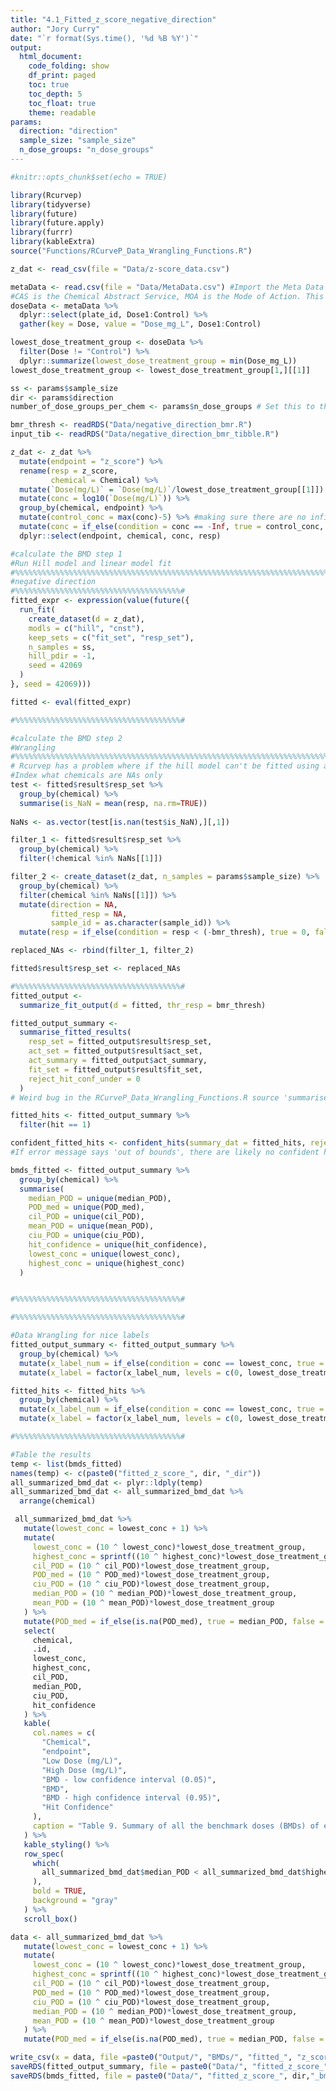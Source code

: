 ```yaml
---
title: "4.1_Fitted_z_score_negative_direction"
author: "Jory Curry"
date: "`r format(Sys.time(), '%d %B %Y')`"
output: 
  html_document:
    code_folding: show
    df_print: paged
    toc: true
    toc_depth: 5
    toc_float: true
    theme: readable
params:
  direction: "direction"
  sample_size: "sample_size"
  n_dose_groups: "n_dose_groups"
---
```


```r
#knitr::opts_chunk$set(echo = TRUE)
```

```r
library(Rcurvep)
library(tidyverse)
library(future)
library(future.apply)
library(furrr)
library(kableExtra)
source("Functions/RCurveP_Data_Wrangling_Functions.R")
```

```r
z_dat <- read_csv(file = "Data/z-score_data.csv")

metaData <- read.csv(file = "Data/MetaData.csv") #Import the Meta Data that includes information about the data in the folders
#CAS is the Chemical Abstract Service, MOA is the Mode of Action. This table includes useful information about the exposure concentrations for each chemical dose in mg/L. We'll use this later to create our final data frame
doseData <- metaData %>%
  dplyr::select(plate_id, Dose1:Control) %>%
  gather(key = Dose, value = "Dose_mg_L", Dose1:Control)

lowest_dose_treatment_group <- doseData %>%
  filter(Dose != "Control") %>%
  dplyr::summarize(lowest_dose_treatment_group = min(Dose_mg_L))
lowest_dose_treatment_group <- lowest_dose_treatment_group[1,][[1]]

ss <- params$sample_size
dir <- params$direction
number_of_dose_groups_per_chem <- params$n_dose_groups # Set this to the number of dose groups you have (including control)

bmr_thresh <- readRDS("Data/negative_direction_bmr.R")
input_tib <- readRDS("Data/negative_direction_bmr_tibble.R")
```

```r
z_dat <- z_dat %>%
  mutate(endpoint = "z_score") %>%
  rename(resp = z_score,
         chemical = Chemical) %>%
  mutate(`Dose(mg/L)` = `Dose(mg/L)`/lowest_dose_treatment_group[[1]]) %>%
  mutate(conc = log10(`Dose(mg/L)`)) %>%
  group_by(chemical, endpoint) %>%
  mutate(control_conc = max(conc)-5) %>% #making sure there are no infinite values for concentrations. Controls are made to be 1 dose group down from the lowest concentration
  mutate(conc = if_else(condition = conc == -Inf, true = control_conc, false = conc)) %>%
  dplyr::select(endpoint, chemical, conc, resp)
```

```r
#calculate the BMD step 1
#Run Hill model and linear model fit
#%%%%%%%%%%%%%%%%%%%%%%%%%%%%%%%%%%%%%%%%%%%%%%%%%%%%%%%%%%%%%%%%%%%%%%%%%%%%%#
#negative direction
#%%%%%%%%%%%%%%%%%%%%%%%%%%%%%%%%%%%%%#
fitted_expr <- expression(value(future({
  run_fit(
    create_dataset(d = z_dat),
    modls = c("hill", "cnst"),
    keep_sets = c("fit_set", "resp_set"),
    n_samples = ss,
    hill_pdir = -1,
    seed = 42069
  )
}, seed = 42069)))

fitted <- eval(fitted_expr)

#%%%%%%%%%%%%%%%%%%%%%%%%%%%%%%%%%%%%%#
```

```r
#calculate the BMD step 2
#Wrangling
#%%%%%%%%%%%%%%%%%%%%%%%%%%%%%%%%%%%%%%%%%%%%%%%%%%%%%%%%%%%%%%%%%%%%%%%%%%%%%#
# Rcurvep has a problem where if the hill model can't be fitted using a specific direction for any of the simulated responses, it just sets them all to NA. This is an issue because it makes plotting the failed models impossible. SO going to resample the responses for those chemicals that get flagged as NA so i can re-model them myself for images even though they go in the incorrect direction and/or too noisy.
#Index what chemicals are NAs only
test <- fitted$result$resp_set %>%
  group_by(chemical) %>%
  summarise(is_NaN = mean(resp, na.rm=TRUE))
  
NaNs <- as.vector(test[is.nan(test$is_NaN),][,1])

filter_1 <- fitted$result$resp_set %>%
  group_by(chemical) %>%
  filter(!chemical %in% NaNs[[1]])

filter_2 <- create_dataset(z_dat, n_samples = params$sample_size) %>%
  group_by(chemical) %>%
  filter(chemical %in% NaNs[[1]]) %>%
  mutate(direction = NA,
         fitted_resp = NA,
         sample_id = as.character(sample_id)) %>%
  mutate(resp = if_else(condition = resp < (-bmr_thresh), true = 0, false = resp))

replaced_NAs <- rbind(filter_1, filter_2)

fitted$result$resp_set <- replaced_NAs

#%%%%%%%%%%%%%%%%%%%%%%%%%%%%%%%%%%%%%#
fitted_output <-
  summarize_fit_output(d = fitted, thr_resp = bmr_thresh)

fitted_output_summary <-
  summarise_fitted_results(
    resp_set = fitted_output$result$resp_set,
    act_set = fitted_output$result$act_set,
    act_summary = fitted_output$act_summary,
    fit_set = fitted_output$result$fit_set,
    reject_hit_conf_under = 0
  )
# Weird bug in the RCurveP_Data_Wrangling_Functions.R source 'summarise_fitted_results' function where the hit_confidence vriable needs to be divided by an addional 100 ??? - 2022/10/27

fitted_hits <- fitted_output_summary %>%
  filter(hit == 1)

confident_fitted_hits <- confident_hits(summary_dat = fitted_hits, reject_hit_conf_under = 0)
#If error message says 'out of bounds', there are likely no confident hits at all

bmds_fitted <- fitted_output_summary %>%
  group_by(chemical) %>%
  summarise(
    median_POD = unique(median_POD),
    POD_med = unique(POD_med),
    cil_POD = unique(cil_POD),
    mean_POD = unique(mean_POD),
    ciu_POD = unique(ciu_POD),
    hit_confidence = unique(hit_confidence),
    lowest_conc = unique(lowest_conc),
    highest_conc = unique(highest_conc)
  )


#%%%%%%%%%%%%%%%%%%%%%%%%%%%%%%%%%%%%%#

#%%%%%%%%%%%%%%%%%%%%%%%%%%%%%%%%%%%%%#

#Data Wrangling for nice labels
fitted_output_summary <- fitted_output_summary %>%
  group_by(chemical) %>%
  mutate(x_label_num = if_else(condition = conc == lowest_conc, true = 0, false = (10^conc)*lowest_dose_treatment_group)) %>%
  mutate(x_label = factor(x_label_num, levels = c(0, lowest_dose_treatment_group, lowest_dose_treatment_group*10, lowest_dose_treatment_group*100, lowest_dose_treatment_group*1000, lowest_dose_treatment_group*10000, lowest_dose_treatment_group*100000, lowest_dose_treatment_group*1000000, lowest_dose_treatment_group*10000000, lowest_dose_treatment_group*100000000, lowest_dose_treatment_group*1000000000, lowest_dose_treatment_group*10000000000), ordered = TRUE))

fitted_hits <- fitted_hits %>%
  group_by(chemical) %>%
  mutate(x_label_num = if_else(condition = conc == lowest_conc, true = 0, false = (10^conc)*lowest_dose_treatment_group)) %>%
  mutate(x_label = factor(x_label_num, levels = c(0, lowest_dose_treatment_group, lowest_dose_treatment_group*10, lowest_dose_treatment_group*100, lowest_dose_treatment_group*1000, lowest_dose_treatment_group*10000, lowest_dose_treatment_group*100000, lowest_dose_treatment_group*1000000, lowest_dose_treatment_group*10000000, lowest_dose_treatment_group*100000000, lowest_dose_treatment_group*1000000000, lowest_dose_treatment_group*10000000000), ordered = TRUE))

#%%%%%%%%%%%%%%%%%%%%%%%%%%%%%%%%%%%%%#
```

```r
#Table the results
temp <- list(bmds_fitted)
names(temp) <- c(paste0("fitted_z_score_", dir, "_dir"))
all_summarized_bmd_dat <- plyr::ldply(temp)
all_summarized_bmd_dat <- all_summarized_bmd_dat %>%
  arrange(chemical)

 all_summarized_bmd_dat %>%
   mutate(lowest_conc = lowest_conc + 1) %>%
   mutate(
     lowest_conc = (10 ^ lowest_conc)*lowest_dose_treatment_group,
     highest_conc = sprintf((10 ^ highest_conc)*lowest_dose_treatment_group, fmt = '%.7f'),
     cil_POD = (10 ^ cil_POD)*lowest_dose_treatment_group,
     POD_med = (10 ^ POD_med)*lowest_dose_treatment_group,
     ciu_POD = (10 ^ ciu_POD)*lowest_dose_treatment_group,
     median_POD = (10 ^ median_POD)*lowest_dose_treatment_group,
     mean_POD = (10 ^ mean_POD)*lowest_dose_treatment_group
   ) %>%
   mutate(POD_med = if_else(is.na(POD_med), true = median_POD, false = POD_med)) %>%
   select(
     chemical,
     .id,
     lowest_conc,
     highest_conc,
     cil_POD,
     median_POD,
     ciu_POD,
     hit_confidence
   ) %>%
   kable(
     col.names = c(
       "Chemical",
       "endpoint",
       "Low Dose (mg/L)",
       "High Dose (mg/L)",
       "BMD - low confidence interval (0.05)",
       "BMD",
       "BMD - high confidence interval (0.95)",
       "Hit Confidence"
     ),
     caption = "Table 9. Summary of all the benchmark doses (BMDs) of every chemical"
   ) %>%
   kable_styling() %>%
   row_spec(
     which(
       all_summarized_bmd_dat$median_POD < all_summarized_bmd_dat$highest_conc
     ),
     bold = TRUE,
     background = "gray"
   ) %>%
   scroll_box()
```

```r
data <- all_summarized_bmd_dat %>%
   mutate(lowest_conc = lowest_conc + 1) %>%
   mutate(
     lowest_conc = (10 ^ lowest_conc)*lowest_dose_treatment_group,
     highest_conc = sprintf((10 ^ highest_conc)*lowest_dose_treatment_group, fmt = '%.7f'),
     cil_POD = (10 ^ cil_POD)*lowest_dose_treatment_group,
     POD_med = (10 ^ POD_med)*lowest_dose_treatment_group,
     ciu_POD = (10 ^ ciu_POD)*lowest_dose_treatment_group,
     median_POD = (10 ^ median_POD)*lowest_dose_treatment_group,
     mean_POD = (10 ^ mean_POD)*lowest_dose_treatment_group
   ) %>%
   mutate(POD_med = if_else(is.na(POD_med), true = median_POD, false = POD_med))

write_csv(x = data, file =paste0("Output/", "BMDs/", "fitted_", "z_score_", dir, "_", "BMDs_", ss, "_samples.csv"))
saveRDS(fitted_output_summary, file = paste0("Data/", "fitted_z_score_", dir,"_output_summary_", params$sample_size, "_samples.RDS"))
saveRDS(bmds_fitted, file = paste0("Data/", "fitted_z_score_", dir,"_bmds_", params$sample_size, "_samples.RDS"))
```

<!-- # ```{r plot_results, echo=FALSE} -->
<!-- # #Plotting -->
<!-- # #%%%%%%%%%%%%%%%%%%%%%%%%%%%%%%%%%%%%%%%%%%%%%%%%%%%%%%%%%%%%%%%%%%%%%%%%%%%%%# -->
<!-- # #%%%%%%%%%%%%%%%%%%%%%%%%%%%%%%%%%%%%%# -->
<!-- # p_fitted <- ggplot(NULL, aes(conc, resp)) + -->
<!-- #   geom_point(data = fitted_output_summary,  -->
<!-- #              mapping = aes(x = conc, y = fitted_resp, group = sample_id), -->
<!-- #              color = "gray75", -->
<!-- #              alpha = 0.4) + -->
<!-- #   geom_smooth( -->
<!-- #     data = fitted_output_summary, -->
<!-- #     mapping = aes(x = conc, y = fitted_resp, group = sample_id), -->
<!-- #     color = "gray75", -->
<!-- #     alpha = 0.4, -->
<!-- #     se = FALSE -->
<!-- #   ) + -->
<!-- #   # geom_point(data = pearson_fitted_output_summary, mapping = aes(x = conc, y = fitted_resp, group = sample_id), color = "#a9a9a9", alpha = 0.7) + -->
<!-- #   geom_smooth( -->
<!-- #     data = fitted_hits, -->
<!-- #     mapping = aes(x = conc, y = fitted_resp, group = sample_id), -->
<!-- #     color = "#a9a9a9", -->
<!-- #     alpha = 0.7, -->
<!-- #     se = FALSE -->
<!-- #   ) + -->
<!-- #   # geom_line(data = confident_fitted_hits_pearson[["cil"]], mapping = aes(x = conc, y = fitted_resp, group = sample_id), color = "purple") + -->
<!-- #   # geom_line(data = confident_fitted_hits_pearson[["ciu"]], mapping = aes(x = conc, y = fitted_resp, group = sample_id), color = "yellow") + -->
<!-- #   # geom_line(data = confident_fitted_hits_pearson[["median"]], mapping = aes(x = conc, y = fitted_resp, group = sample_id), color = "blue") + -->
<!-- #   geom_hline( -->
<!-- #     yintercept = -bmr_thresh, -->
<!-- #     linetype = "dashed", -->
<!-- #     color = "red" -->
<!-- #   ) + -->
<!-- #   # geom_vline(data = bmds_fitted, -->
<!-- #   #            aes(xintercept = median_POD), -->
<!-- #   #            color = "blue") + -->
<!-- #   geom_vline(data = bmds_fitted, -->
<!-- #              aes(xintercept = POD_med), -->
<!-- #              color = "blue") + -->
<!-- #   geom_vline(data = bmds_fitted, aes(xintercept = ciu_POD), color = "yellow") + -->
<!-- #   geom_vline(data = bmds_fitted, aes(xintercept = cil_POD), color = "purple") + -->
<!-- #   # geom_vline(data = bmds_fitted, aes(xintercept = POD_cil), color = "purple") + -->
<!-- #   geom_text( -->
<!-- #     data = fitted_output_summary, -->
<!-- #     mapping = aes(label = paste("Hit =", hit_confidence), x = lowest_conc + -->
<!-- #                     1), -->
<!-- #     y = -85, -->
<!-- #     inherit.aes = FALSE, -->
<!-- #     size = 4 -->
<!-- #   ) + -->
<!-- #   facet_wrap( ~ chemical, scales = "free_x") + -->
<!-- #   ylim(-6, 6) + -->
<!-- #   theme_minimal() + -->
<!-- #   theme( -->
<!-- #     panel.border = element_rect(colour = "grey50", fill = NA), -->
<!-- #     panel.grid.major = element_blank(), -->
<!-- #     panel.grid.minor = element_blank() -->
<!-- #   ) -->
<!-- # #%%%%%%%%%%%%%%%%%%%%%%%%%%%%%%%%%%%%%# -->
<!-- # ``` -->
<!-- #  -->
<!-- # ```{r save_the_resutls, include=FALSE} -->
<!-- # #save the image -->
<!-- # ggsave( -->
<!-- #   plot = p_fitted, -->
<!-- #   filename = paste0( -->
<!-- #     "Output/Images/", "z_score_", dir, "_", "_fitted_curves_", -->
<!-- #     ss, -->
<!-- #     "_samples.svg" -->
<!-- #   ), -->
<!-- #   device = "svg", -->
<!-- #   units = "px", -->
<!-- #   width = 1920, -->
<!-- #   height = 1080, -->
<!-- #   bg = "white", -->
<!-- #   scale = 3 -->
<!-- # ) -->
<!-- # ``` -->
<!-- #  -->
<!-- # ```{r print_image, echo=FALSE} -->
<!-- # knitr::include_graphics( -->
<!-- #   paste0( -->
<!-- #     "Output/Images/", -->
<!-- #     "z_score_", -->
<!-- #     dir, -->
<!-- #     "_", -->
<!-- #     "_fitted_curves_", -->
<!-- #     ss, -->
<!-- #     "_samples.svg" -->
<!-- #   ) -->
<!-- # ) -->
<!-- # ``` -->
<!-- #  -->
<!-- # ```{r alternative_plot_results, echo=FALSE} -->
<!-- # #Plotting -->
<!-- # #%%%%%%%%%%%%%%%%%%%%%%%%%%%%%%%%%%%%%%%%%%%%%%%%%%%%%%%%%%%%%%%%%%%%%%%%%%%%%# -->
<!-- # #%%%%%%%%%%%%%%%%%%%%%%%%%%%%%%%%%%%%%# -->
<!-- # p_fitted <- ggplot(NULL, aes(conc, resp)) + -->
<!-- #   geom_point(data = fitted_output_summary,  -->
<!-- #              mapping = aes(x = conc, y = fitted_resp, group = sample_id), -->
<!-- #              color = "gray75", -->
<!-- #              alpha = 0.4) + -->
<!-- #   geom_smooth( -->
<!-- #     data = fitted_output_summary, -->
<!-- #     mapping = aes(x = conc, y = fitted_resp, group = sample_id), -->
<!-- #     color = "gray75", -->
<!-- #     alpha = 0.4, -->
<!-- #     se = FALSE -->
<!-- #   ) + -->
<!-- #   # geom_point(data = pearson_fitted_output_summary, mapping = aes(x = conc, y = fitted_resp, group = sample_id), color = "#a9a9a9", alpha = 0.7) + -->
<!-- #   geom_smooth( -->
<!-- #     data = fitted_hits, -->
<!-- #     mapping = aes(x = conc, y = fitted_resp, group = sample_id), -->
<!-- #     color = "#a9a9a9", -->
<!-- #     alpha = 0.7, -->
<!-- #     se = FALSE -->
<!-- #   ) + -->
<!-- #   # geom_line(data = confident_fitted_hits_pearson[["cil"]], mapping = aes(x = conc, y = fitted_resp, group = sample_id), color = "purple") + -->
<!-- #   # geom_line(data = confident_fitted_hits_pearson[["ciu"]], mapping = aes(x = conc, y = fitted_resp, group = sample_id), color = "yellow") + -->
<!-- #   # geom_line(data = confident_fitted_hits_pearson[["median"]], mapping = aes(x = conc, y = fitted_resp, group = sample_id), color = "blue") + -->
<!-- #   geom_hline( -->
<!-- #     yintercept = -bmr_thresh, -->
<!-- #     linetype = "dashed", -->
<!-- #     color = "red" -->
<!-- #   ) + -->
<!-- #   geom_vline(data = bmds_fitted, -->
<!-- #              aes(xintercept = median_POD), -->
<!-- #              color = "blue") + -->
<!-- #   geom_vline(data = bmds_fitted, -->
<!-- #              aes(xintercept = POD_med), -->
<!-- #              color = "green") + -->
<!-- #   geom_vline(data = bmds_fitted, aes(xintercept = ciu_POD), color = "yellow") + -->
<!-- #   geom_vline(data = bmds_fitted, aes(xintercept = cil_POD), color = "purple") + -->
<!-- #   # geom_vline(data = bmds_fitted, aes(xintercept = POD_cil), color = "purple") + -->
<!-- #   geom_text( -->
<!-- #     data = fitted_output_summary, -->
<!-- #     mapping = aes(label = paste("Hit =", hit_confidence), x = lowest_conc + -->
<!-- #                     1), -->
<!-- #     y = -85, -->
<!-- #     inherit.aes = FALSE, -->
<!-- #     size = 4 -->
<!-- #   ) + -->
<!-- #   facet_wrap( ~ chemical, scales = "free_x") + -->
<!-- #   ylim(-6, 6) + -->
<!-- #   theme_minimal() + -->
<!-- #   theme( -->
<!-- #     panel.border = element_rect(colour = "grey50", fill = NA), -->
<!-- #     panel.grid.major = element_blank(), -->
<!-- #     panel.grid.minor = element_blank() -->
<!-- #   ) -->
<!-- # #%%%%%%%%%%%%%%%%%%%%%%%%%%%%%%%%%%%%%# -->
<!-- # ``` -->
<!-- #  -->
<!-- # ```{r alternative_save_the_resutls, include=FALSE} -->
<!-- # #save the image -->
<!-- # ggsave( -->
<!-- #   plot = p_fitted, -->
<!-- #   filename = paste0( -->
<!-- #     "Output/Images/", "z_score_", dir, "_", "_fitted_curves_", -->
<!-- #     ss, -->
<!-- #     "_samples_alternative.svg" -->
<!-- #   ), -->
<!-- #   device = "svg", -->
<!-- #   units = "px", -->
<!-- #   width = 1920, -->
<!-- #   height = 1080, -->
<!-- #   bg = "white", -->
<!-- #   scale = 3 -->
<!-- # ) -->
<!-- # ``` -->
<!-- #  -->
<!-- # ```{r alternative_print_image, echo=FALSE} -->
<!-- # knitr::include_graphics( -->
<!-- #   paste0( -->
<!-- #     "Output/Images/", -->
<!-- #     "z_score_", -->
<!-- #     dir, -->
<!-- #     "_", -->
<!-- #     "_fitted_curves_", -->
<!-- #     ss, -->
<!-- #     "_samples_alternative.svg" -->
<!-- #   ) -->
<!-- # ) -->
<!-- # ``` -->
<!-- #  -->
<!-- # ```{r alternative_vis, include=FALSE} -->
<!-- # #Distribution of BMDs -->
<!-- # # p_distribution_bmds <- curve_hits %>% -->
<!-- # #   group_by(chemical) %>% -->
<!-- # #   ggplot(data = ., aes(x = POD)) + -->
<!-- # #   geom_histogram() + -->
<!-- # #   facet_wrap( ~ chemical, scales = "free_x") + -->
<!-- # #   geom_vline(aes(xintercept = median_POD), color = "blue") + -->
<!-- # #   geom_vline(aes(xintercept = cil_POD), color = "purple") + -->
<!-- # #   geom_vline(aes(xintercept = ciu_POD), color = "yellow") + -->
<!-- # #   geom_vline(aes(xintercept = lowest_conc), -->
<!-- # #              color = "black", -->
<!-- # #              linetype = "dashed") + -->
<!-- # #   geom_vline(aes(xintercept = highest_conc), -->
<!-- # #              color = "black", -->
<!-- # #              linetype = "solid") + -->
<!-- # #   theme_classic() + -->
<!-- # #   scale_x_continuous(expand = expansion(add = 1)) + -->
<!-- # #   xlab("BMD") + -->
<!-- # #   geom_text( -->
<!-- # #     mapping = aes(label = paste("Hit =", hit_confidence), x = lowest_conc + -->
<!-- # #                     2), -->
<!-- # #     y = 1000, -->
<!-- # #     inherit.aes = FALSE, -->
<!-- # #     size = 4 -->
<!-- # #   ) -->
<!-- # #  -->
<!-- # # #save the image -->
<!-- # # ggsave( -->
<!-- # #   plot = p_distribution_bmds, -->
<!-- # #   filename = paste0( -->
<!-- # #     "Output/Images/", "z_score_", dir, "_", "_distribution_bmds_", -->
<!-- # #     ss, -->
<!-- # #     "_samples.svg" -->
<!-- # #   ), -->
<!-- # #   device = "svg", -->
<!-- # #   units = "px", -->
<!-- # #   width = 1920, -->
<!-- # #   height = 1080, -->
<!-- # #   bg = "white", -->
<!-- # #   scale = 2 -->
<!-- # # ) -->
<!-- # ``` -->
<!-- #  -->
<!-- # ```{r table_the_results, echo=TRUE} -->
<!-- # #Table the results -->
<!-- # temp <- list(bmds_fitted) -->
<!-- # names(temp) <- c(paste0("fitted_z_score_", dir, "_dir")) -->
<!-- # all_summarized_bmd_dat <- plyr::ldply(temp) -->
<!-- # all_summarized_bmd_dat <- all_summarized_bmd_dat %>% -->
<!-- #   arrange(chemical) -->
<!-- #  -->
<!-- # all_summarized_bmd_dat %>% -->
<!-- #   mutate(lowest_conc = lowest_conc + 1) %>% -->
<!-- #   mutate( -->
<!-- #     lowest_conc = (10 ^ lowest_conc)*lowest_dose_treatment_group, -->
<!-- #     highest_conc = sprintf((10 ^ highest_conc)*lowest_dose_treatment_group, fmt = '%.7f'), -->
<!-- #     cil_POD = (10 ^ cil_POD)*lowest_dose_treatment_group, -->
<!-- #     POD_med = (10 ^ POD_med)*lowest_dose_treatment_group, -->
<!-- #     ciu_POD = (10 ^ ciu_POD)*lowest_dose_treatment_group, -->
<!-- #     median_POD = (10 ^ median_POD)*lowest_dose_treatment_group, -->
<!-- #     mean_POD = (10 ^ mean_POD)*lowest_dose_treatment_group -->
<!-- #   ) %>% -->
<!-- #   mutate(POD_med = if_else(is.na(POD_med), true = median_POD, false = POD_med)) %>% -->
<!-- #   dplyr::select( -->
<!-- #     chemical, -->
<!-- #     .id, -->
<!-- #     lowest_conc, -->
<!-- #     highest_conc, -->
<!-- #     cil_POD, -->
<!-- #     POD_med, -->
<!-- #     ciu_POD, -->
<!-- #     hit_confidence -->
<!-- #   ) %>% -->
<!-- #   kable( -->
<!-- #     col.names = c( -->
<!-- #       "Chemical", -->
<!-- #       "endpoint", -->
<!-- #       "Low Dose (mg/L)", -->
<!-- #       "High Dose (mg/L)", -->
<!-- #       "BMD - low confidence interval (0.05)", -->
<!-- #       "BMD", -->
<!-- #       "BMD - high confidence interval (0.95)", -->
<!-- #       "Hit Confidence" -->
<!-- #     ), -->
<!-- #     caption = "Table 9. Summary of all the benchmark doses (BMDs) of every chemical" -->
<!-- #   ) %>% -->
<!-- #   kable_styling() %>% -->
<!-- #   row_spec( -->
<!-- #     which( -->
<!-- #       all_summarized_bmd_dat$median_POD < all_summarized_bmd_dat$highest_conc -->
<!-- #     ), -->
<!-- #     bold = TRUE, -->
<!-- #     background = "gray" -->
<!-- #   ) %>% -->
<!-- #   scroll_box() -->
<!-- # ``` -->

<!-- # ```{r 2.save_the_resutls, include=FALSE} -->
<!-- # #Save the data -->
<!-- # data <- all_summarized_bmd_dat %>% -->
<!-- #   mutate(lowest_conc = lowest_conc + 1) %>% -->
<!-- #   mutate( -->
<!-- #     lowest_conc = (10 ^ lowest_conc)*lowest_dose_treatment_group, -->
<!-- #     highest_conc = sprintf((10 ^ highest_conc)*lowest_dose_treatment_group, fmt = '%.7f'), -->
<!-- #     cil_POD = (10 ^ cil_POD)*lowest_dose_treatment_group, -->
<!-- #     POD_med = (10 ^ POD_med)*lowest_dose_treatment_group, -->
<!-- #     ciu_POD = (10 ^ ciu_POD)*lowest_dose_treatment_group, -->
<!-- #     median_POD = (10 ^ median_POD)*lowest_dose_treatment_group, -->
<!-- #     mean_POD = (10 ^ mean_POD)*lowest_dose_treatment_group -->
<!-- #   ) %>% -->
<!-- #   mutate(POD_med = if_else(is.na(POD_med), true = median_POD, false = POD_med)) -->
<!-- #  -->
<!-- # write_csv(x = data, file = paste0("Output/", "BMDs/", "fitted_", "z_score_", dir, "_", "BMDs_", ss, "_samples.csv")) -->
<!-- # ``` -->